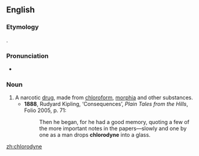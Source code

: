 ==English==
{{wikipedia|Chlorodyne}}
===Etymology===
{{blend|chloroform|anodyne}}.

===Pronunciation===
* {{IPA|/ˈklɒɹədaɪn/}}

===Noun===
{{en-noun}}

# A narcotic [[drug]], made from [[chloroform]], [[morphia]] and other substances.
#* '''1888''', Rudyard Kipling, ‘Consequences’, ''Plain Tales from the Hills'', Folio 2005, p. 71:
#*: Then he began, for he had a good memory, quoting a few of the more important notes in the papers—slowly and one by one as a man drops '''chlorodyne''' into a glass.

[[zh:chlorodyne]]